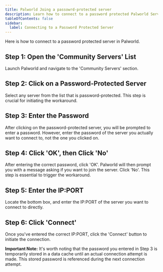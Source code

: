 ```yaml
---
title: Palworld Joing a passowrd-protected server
description: Learn how to connect to a password protected Palworld Server
tableOfContents: false
sidebar:
  label: Connecting to a Password Protected Server
---
```


Here is how to connect to a password protected server in Palworld.

## Step 1: Open the 'Community Servers' List
Launch Palworld and navigate to the 'Community Servers' section.

## Step 2: Click on a Password-Protected Server
Select any server from the list that is password-protected. This step is crucial for initiating the workaround.

## Step 3: Enter the Password
After clicking on the password-protected server, you will be prompted to enter a password. However, enter the password of the server you actually want to connect to, not the one you clicked on. 

## Step 4: Click 'OK', then Click 'No'
After entering the correct password, click 'OK'. Palworld will then prompt you with a message asking if you want to join the server. Click 'No'. This step is essential to trigger the workaround.

## Step 5: Enter the IP:PORT
Locate the bottom box, and enter the IP:PORT of the server you want to connect to directly.

## Step 6: Click 'Connect'
Once you've entered the correct IP:PORT, click the 'Connect' button to initiate the connection.

**Important Note:**
It's worth noting that the password you entered in Step 3 is temporarily stored in a data cache until an actual connection attempt is made. This stored password is referenced during the next connection attempt.
